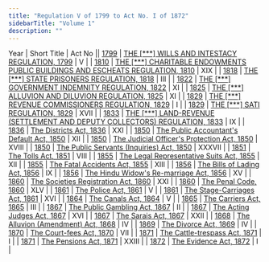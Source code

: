 ```yaml
---
title: "Regulation V of 1799 to Act No. I of 1872"
sidebarTitle: "Volume 1"
description: ""
---
```


Year | Short Title | Act No || [1799](/act-1315.html) | [THE [\*\*\*] WILLS AND INTESTACY REGULATION, 1799](/act-1315.html) | V |
| [1810](/act-1316.html) | [THE [\*\*\*] CHARITABLE ENDOWMENTS PUBLIC BUILDINGS AND ESCHEATS REGULATION, 1810](/act-1316.html) | XIX |
| [1818](/act-1317.html) | [THE [\*\*\*] STATE PRISONERS REGULATION, 1818](/act-1317.html) | III |
| [1822](/act-1318.html) | [THE [\*\*\*] GOVERNMENT INDEMNITY REGULATION, 1822](/act-1318.html) | XI |
| [1825](/act-1319.html) | [THE [\*\*\*] ALLUVION AND DILUVION REGULATION, 1825](/act-1319.html) | XI |
| [1829](/act-1320.html) | [THE [\*\*\*] REVENUE COMMISSIONERS REGULATION, 1829](/act-1320.html) | I |
| [1829](/act-1321.html) | [THE [\*\*\*] SATI REGULATION, 1829](/act-1321.html) | XVII |
| [1833](/act-1322.html) | [THE [\*\*\*] LAND-REVENUE (SETTLEMENT AND DEPUTY COLLECTORS) REGULATION, 1833](/act-1322.html) | IX |
| [1836](/act-1.html) | [The Districts Act, 1836](/act-1.html) | XXI |
| [1850](/act-2.html) | [The Public Accountant's Default Act, 1850](/act-2.html) | XII |
| [1850](/act-3.html) | [The Judicial Officer's Protection Act, 1850](/act-3.html) | XVIII |
| [1850](/act-4.html) | [The Public Servants (Inquiries) Act, 1850](/act-4.html) | XXXVII |
| [1851](/act-5.html) | [The Tolls Act, 1851](/act-5.html) | VIII |
| [1855](/act-6.html) | [The Legal Representative Suits Act, 1855](/act-6.html) | XII |
| [1855](/act-7.html) | [The Fatal Accidents Act, 1855](/act-7.html) | XIII |
| [1856](/act-8.html) | [The Bills of Lading Act, 1856](/act-8.html) | IX |
| [1856](/act-9.html) | [The Hindu Widow's Re-marriage Act, 1856](/act-9.html) | XV |
| [1860](/act-10.html) | [The Societies Registration Act, 1860](/act-10.html) | XXI |
| [1860](/act-11.html) | [The Penal Code, 1860](/act-11.html) | XLV |
| [1861](/act-12.html) | [The Police Act, 1861](/act-12.html) | V |
| [1861](/act-13.html) | [The Stage-Carriages Act, 1861](/act-13.html) | XVI |
| [1864](/act-14.html) | [The Canals Act, 1864](/act-14.html) | V |
| [1865](/act-15.html) | [The Carriers Act, 1865](/act-15.html) | III |
| [1867](/act-16.html) | [The Public Gambling Act, 1867](/act-16.html) | II |
| [1867](/act-17.html) | [The Acting Judges Act, 1867](/act-17.html) | XVI |
| [1867](/act-18.html) | [The Sarais Act, 1867](/act-18.html) | XXII |
| [1868](/act-19.html) | [The Alluvion (Amendment) Act, 1868](/act-19.html) | IV |
| [1869](/act-20.html) | [The Divorce Act, 1869](/act-20.html) | IV |
| [1870](/act-21.html) | [The Court-fees Act, 1870](/act-21.html) | VII |
| [1871](/act-22.html) | [The Cattle-trespass Act, 1871](/act-22.html) | I |
| [1871](/act-23.html) | [The Pensions Act, 1871](/act-23.html) | XXIII |
| [1872](/act-24.html) | [The Evidence Act, 1872](/act-24.html) | I |

